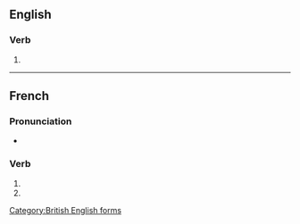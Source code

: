 {{also|hypnotisés}}

==English==

===Verb===
{{head|en|verb form}}

# {{en-third-person singular of|hypnotise}}

[[Category:British English forms]]

----

==French==

===Pronunciation===
* {{homophones|lang=fr|hypnotise|hypnotisent}}

===Verb===
{{fr-verb-form}}

# {{inflection of|hypnotiser||2|s|pres|indc|lang=fr}}
# {{inflection of|hypnotiser||2|s|pres|subj|lang=fr}}